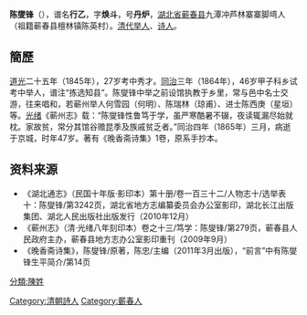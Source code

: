 '''陈燮锋'''（{{bd|1818年||1865年||}}），谱名'''行乙'''，字'''焕斗'''，号'''丹炉'''，[[湖北省|湖北省]][[蕲春县|蕲春县]]九潭冲芦林寨寨脚塆人（祖籍蕲春县檀林镇陈英村）。[[清代|清代]][[举人|举人]]、[[诗人|诗人]]。

== 簡歷 ==
[[道光|道光]]二十五年（1845年），27岁考中秀才。[[同治|同治]]三年（1864年），46岁甲子科乡试考中举人，谱注“拣选知县”。陈燮锋中举之前设馆执教于乡里，常与邑中名士交游，往来唱和，若蕲州举人何雪园（何明）、陈瑞林（琼甫）、进士陈西庚（星垣）等。[[光绪|光绪]]《蕲州志》载：“陈燮锋性鲁笃于学，虽严寒酷暑不辍，夜读辄漏尽始就枕。家故贫，常分其馆谷赡昆季及族戚贫乏者。”同治四年（1865年）三月，病逝于京城，时年47岁。著有《晚香斋诗集》1卷，原系手抄本。

==资料来源==
{{refbegin}}
*《湖北通志》（民国十年版·影印本）第十册/卷一百三十二/人物志十/选举表十：陈燮锋/第3242页，湖北省地方志编纂委员会办公室影印，湖北长江出版集团、湖北人民出版社出版发行（2010年12月）
*《蕲州志》（清·光绪八年刻印本）卷之十三/笃学：陈燮锋/第279页，蕲春县人民政府主办，蕲春县地方志办公室影印重刊（2009年9月）
*《晚香斋诗集》，陈燮锋/原著，陈忠/主编（2011年3月出版），“前言”中有陈燮锋生平简介/第14页

{{refend}}


[[Category:清朝詩人|Category:清朝詩人]]
[[Category:蘄春人|Category:蘄春人]]
[[分類:陳姓|分類:陳姓]]